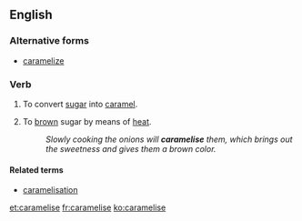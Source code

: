 ==English==

===Alternative forms===
*[[caramelize]]
===Verb===
{{en-verb|caramelises|caramelising|caramelised}}

# {{context|cooking}} To convert [[sugar]] into [[caramel]].
# {{context|cooking}} To [[brown]] sugar by means of [[heat]].
#:''Slowly cooking the onions will '''caramelise''' them, which brings out the sweetness and gives them a brown color.''

====Related terms====
*[[caramelisation]]

[[et:caramelise]]
[[fr:caramelise]]
[[ko:caramelise]]